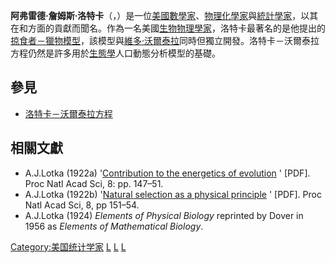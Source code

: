 {{Short description|美國數學家}}
{{Infobox scientist
|name              = 阿弗雷德·洛特卡<br>Alfred Lotka
|image             = 
|image_size        = 
|caption           = 
|birth_date        = {{birth date|1880|03|02|df=y}}
|birth_place       = {{flag|Austria-Hungary}}[[利維夫|利維夫]]
|death_date        = {{death date and age|1949|12|5|1880|03|02|df=y}}
|death_place       = {{USA}}[[紐約|紐約]]
|nationality       = {{USA}}
|field             = [[數學|數學]]
|known_for         = [[洛特卡－沃爾泰拉方程|洛特卡－沃爾泰拉方程]]
}}

'''阿弗雷德·詹姆斯·洛特卡'''（{{lang|en|Alfred James Lotka}}，{{bd|1880年|3月2日|1949年|12月5日|catIdx=L}}）是一位[[美國|美國]][[數學家|數學家]]、[[物理化學|物理化學家]]與[[統計學家|統計學家]]，以其在{{le|人口動態|Population dynamics}}和{{le|能量學|Energy flow (ecology)}}方面的貢獻而聞名。作為一名美國[[生物物理學|生物物理學家]]，洛特卡最著名的是他提出的[[洛特卡－沃爾泰拉方程|掠食者－獵物模型]]，該模型與[[維多·沃爾泰拉|維多·沃爾泰拉]]同時但獨立開發。洛特卡－沃爾泰拉方程仍然是許多用於[[生態學|生態學]]人口動態分析模型的基礎。

==參見==
* [[洛特卡－沃爾泰拉方程|洛特卡－沃爾泰拉方程]]

==相關文獻==
* A.J.Lotka (1922a) '[http://www.pubmedcentral.nih.gov/picrender.fcgi?artid=1085052&blobtype=pdf Contribution to the energetics of evolution] {{Wayback|url=http://www.pubmedcentral.nih.gov/picrender.fcgi?artid=1085052&blobtype=pdf |date=20190713111009 }}' [PDF]. Proc Natl Acad Sci, 8: pp. 147–51.
* A.J.Lotka (1922b) '[http://www.pubmedcentral.nih.gov/picrender.fcgi?artid=1085053&blobtype=pdf Natural selection as a physical principle] {{Wayback|url=http://www.pubmedcentral.nih.gov/picrender.fcgi?artid=1085053&blobtype=pdf |date=20190713111009 }}' [PDF]. Proc Natl Acad Sci, 8, pp 151–54.
* A.J.Lotka (1924) ''Elements of Physical Biology'' reprinted by Dover in 1956 as ''Elements of Mathematical Biology''. 

{{Authority control}}
[[Category:美国统计学家|Category:美国统计学家]]
[[Category:美國統計學會會士|L]]
[[Category:伯明翰大學校友|L]]
[[Category:康乃爾大學校友|L]]